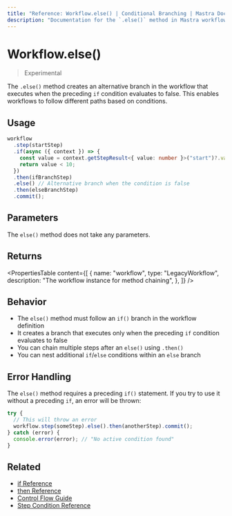 ```yaml
---
title: "Reference: Workflow.else() | Conditional Branching | Mastra Docs"
description: "Documentation for the `.else()` method in Mastra workflows, which creates an alternative branch when an if condition is false."
---
```


# Workflow.else()

> Experimental

The `.else()` method creates an alternative branch in the workflow that executes when the preceding `if` condition evaluates to false. This enables workflows to follow different paths based on conditions.

## Usage

```typescript copy showLineNumbers
workflow
  .step(startStep)
  .if(async ({ context }) => {
    const value = context.getStepResult<{ value: number }>("start")?.value;
    return value < 10;
  })
  .then(ifBranchStep)
  .else() // Alternative branch when the condition is false
  .then(elseBranchStep)
  .commit();
```

## Parameters

The `else()` method does not take any parameters.

## Returns

<PropertiesTable
  content={[
    {
      name: "workflow",
      type: "LegacyWorkflow",
      description: "The workflow instance for method chaining",
    },
  ]}
/>

## Behavior

- The `else()` method must follow an `if()` branch in the workflow definition
- It creates a branch that executes only when the preceding `if` condition evaluates to false
- You can chain multiple steps after an `else()` using `.then()`
- You can nest additional `if`/`else` conditions within an `else` branch

## Error Handling

The `else()` method requires a preceding `if()` statement. If you try to use it without a preceding `if`, an error will be thrown:

```typescript
try {
  // This will throw an error
  workflow.step(someStep).else().then(anotherStep).commit();
} catch (error) {
  console.error(error); // "No active condition found"
}
```

## Related

- [if Reference](./if)
- [then Reference](./then)
- [Control Flow Guide](/workflows-legacy/control-flow)
- [Step Condition Reference](./step-condition)

